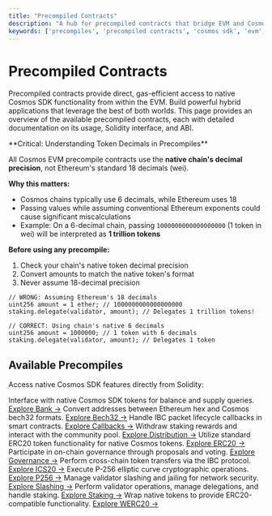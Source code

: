 ```yaml
---
title: "Precompiled Contracts"
description: "A hub for precompiled contracts that bridge EVM and Cosmos SDK modules."
keywords: ['precompiles', 'precompiled contracts', 'cosmos sdk', 'evm', 'smart contracts', 'hybrid applications', 'token decimals', 'native functionality', 'solidity interface', 'cosmos integration', 'chain precision', 'gas efficient']
---
```


# Precompiled Contracts

Precompiled contracts provide direct, gas-efficient access to native Cosmos SDK functionality from within the EVM. Build powerful hybrid applications that leverage the best of both worlds. This page provides an overview of the available precompiled contracts, each with detailed documentation on its usage, Solidity interface, and ABI.

<Warning>
  **Critical: Understanding Token Decimals in Precompiles**

  All Cosmos EVM precompile contracts use the **native chain's decimal precision**, not Ethereum's standard 18 decimals (wei).

  **Why this matters:**
  - Cosmos chains typically use 6 decimals, while Ethereum uses 18
  - Passing values while assuming conventional Ethereum exponents could cause significant miscalculations
  - Example: On a 6-decimal chain, passing `1000000000000000000` (1 token in wei) will be interpreted as **1 trillion tokens**

  **Before using any precompile:**
  1. Check your chain's native token decimal precision
  2. Convert amounts to match the native token's format
  3. Never assume 18-decimal precision

  ```solidity
  // WRONG: Assuming Ethereum's 18 decimals
  uint256 amount = 1 ether; // 1000000000000000000
  staking.delegate(validator, amount); // Delegates 1 trillion tokens!

  // CORRECT: Using chain's native 6 decimals
  uint256 amount = 1000000; // 1 token with 6 decimals
  staking.delegate(validator, amount); // Delegates 1 token
  ```
</Warning>

## Available Precompiles

Access native Cosmos SDK features directly from Solidity:

<CardGroup cols={3}>
  <Card title="Bank" icon="building-columns">
    Interface with native Cosmos SDK tokens for balance and supply queries.
    <a href="./bank">Explore Bank →</a>
  </Card>
  <Card title="Bech32" icon="arrows-rotate">
    Convert addresses between Ethereum hex and Cosmos bech32 formats.
    <a href="./bech32">Explore Bech32 →</a>
  </Card>
  <Card title="Callbacks" icon="arrows-turn-right">
    Handle IBC packet lifecycle callbacks in smart contracts.
    <a href="./callbacks">Explore Callbacks →</a>
  </Card>
  <Card title="Distribution" icon="coins">
    Withdraw staking rewards and interact with the community pool.
    <a href="./distribution">Explore Distribution →</a>
  </Card>
  <Card title="ERC20" icon="coins">
    Utilize standard ERC20 token functionality for native Cosmos tokens.
    <a href="./erc20">Explore ERC20 →</a>
  </Card>
  <Card title="Governance" icon="note">
    Participate in on-chain governance through proposals and voting.
    <a href="./governance">Explore Governance →</a>
  </Card>
  <Card title="ICS20" icon="arrow-right-arrow-left">
    Perform cross-chain token transfers via the IBC protocol.
    <a href="./ics20">Explore ICS20 →</a>
  </Card>
  <Card title="P256" icon="key">
    Execute P-256 elliptic curve cryptographic operations.
    <a href="./p256">Explore P256 →</a>
  </Card>
  <Card title="Slashing" icon="gavel">
    Manage validator slashing and jailing for network security.
    <a href="./slashing">Explore Slashing →</a>
  </Card>
  <Card title="Staking" icon="coins">
    Perform validator operations, manage delegations, and handle staking.
    <a href="./staking">Explore Staking →</a>
  </Card>
  <Card title="WERC20" icon="repeat">
    Wrap native tokens to provide ERC20-compatible functionality.
    <a href="./werc20">Explore WERC20 →</a>
  </Card>
</CardGroup>